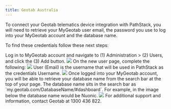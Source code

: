 ```yaml
---
title: Geotab Australia
---
```


To connect your Geotab telematics device integration with PathStack, you will need to retrieve your MyGeotab user email,
the password you use to log into your MyGeotab account and the database name. 

To find these credentials follow these next steps:

<Steps>
  <Step title = "Create a Geotab Service Account for PathStack">
    Log in to MyGeotab account and navigate to (1) Administration > (2) Users, and click the (3) Add button. 
    <img src="images/integration-guides/geo-4.png"/>
  </Step>
  <Step title="Create a new user for PathStack">
    On the new user page, complete the following:
    <Steps>
      <Step title = "User (Email) - Email used as PathStack Username" />
      <Step title = "Password - Create a strong password for one-time user" />
      <Step title = "Force password change on next login - Toggle to Yes" />
      <Step title = "Security Clearence - Choose View Only" />
      <Step title = "Data Access - Select Everything" />
      <Step title = "Save" />
    </Steps>
    <img src="images/integration-guides/geo-1.png" />
    User (Email) is the username that will be used in PathStack as the credentials Username.
    <img src="images/integration-guides/geo-2.png" />
  </Step>
  <Step title="Retrieve Database name">
    Once logged into your MyGeotab account, you will be able to retrieve your database name from the search bar at the 
    top of your page. The database name sits in the search bar as `my.geotab.com/DatabaseName/#dashboard`. For example, 
    in the image below the database name would be Nuonic. 
    <img src="images/integration-guides/geo-3.png" />
  </Step>
</Steps>
<Warning>For additional support and information, contact Geotab at 1300 436 822. </Warning>

